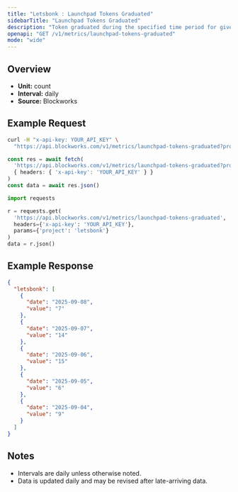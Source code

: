 ```yaml
---
title: "Letsbonk : Launchpad Tokens Graduated"
sidebarTitle: "Launchpad Tokens Graduated"
description: "Token graduated during the specified time period for given launchpad."
openapi: "GET /v1/metrics/launchpad-tokens-graduated"
mode: "wide"
---
```


## Overview

- **Unit:** count
- **Interval:** daily
- **Source:** Blockworks

## Example Request

<CodeGroup>

```bash cURL
curl -H "x-api-key: YOUR_API_KEY" \
  "https://api.blockworks.com/v1/metrics/launchpad-tokens-graduated?project=letsbonk"
```

```typescript TypeScript
const res = await fetch(
  'https://api.blockworks.com/v1/metrics/launchpad-tokens-graduated?project=letsbonk',
  { headers: { 'x-api-key': 'YOUR_API_KEY' } }
)
const data = await res.json()
```

```python Python
import requests

r = requests.get(
  'https://api.blockworks.com/v1/metrics/launchpad-tokens-graduated',
  headers={'x-api-key': 'YOUR_API_KEY'},
  params={'project': 'letsbonk'}
)
data = r.json()
```

</CodeGroup>

## Example Response

```json
{
  "letsbonk": [
    {
      "date": "2025-09-08",
      "value": "7"
    },
    {
      "date": "2025-09-07",
      "value": "14"
    },
    {
      "date": "2025-09-06",
      "value": "15"
    },
    {
      "date": "2025-09-05",
      "value": "6"
    },
    {
      "date": "2025-09-04",
      "value": "9"
    }
  ]
}
```

## Notes
- Intervals are daily unless otherwise noted.
- Data is updated daily and may be revised after late-arriving data.

